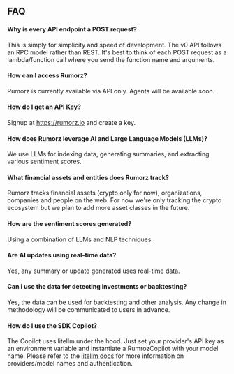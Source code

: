 ## FAQ

#### Why is every API endpoint a POST request?
This is simply for simplicity and speed of development. The v0 API follows an RPC model rather than REST. It's
best to think of each POST request as a lambda/function call where you send the function name and arguments.

#### How can I access Rumorz?
Rumorz is currently available via API only. Agents will be available soon.

#### How do I get an API Key?
Signup at https://rumorz.io and create a key.

#### How does Rumorz leverage AI and Large Language Models (LLMs)?
We use LLMs for indexing data, generating summaries, and extracting various sentiment scores.

#### What financial assets and entities does Rumorz track?
Rumorz tracks financial assets (crypto only for now), organizations, companies
and people on the web. For now we're only tracking the crypto ecosystem but we
plan to add more asset classes in the future.

#### How are the sentiment scores generated?
Using a combination of LLMs and NLP techniques.

#### Are AI updates using real-time data?
Yes, any summary or update generated uses real-time data.

#### Can I use the data for detecting investments or backtesting?
Yes, the data can be used for backtesting and other analysis. Any change in methodology will be communicated to users
in advance.

#### How do I use the SDK Copilot?
The Copilot uses litellm under the hood. Just set your provider's API key as an environment variable and instantiate a RumrozCopilot with your model name. Please refer to
the [litellm docs](https://docs.litellm.ai/docs/) for more information on
providers/model names and authentication.
